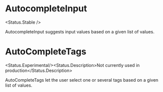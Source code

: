 
# AutocompleteInput

<Status.Stable />

AutocompleteInput suggests input values based on a given list of values.

<Story id="forms-input-autocompleteinput--base" />

<Props of={AutoCompleteInput} />

# AutoCompleteTags

<Status.Experimental/><Status.Description>Not currently used in production</Status.Description>

AutoCompleteTags let the user select one or several tags based on a given list of values.

<Story id="forms-input-autocompletetags--base" />

<Props of={AutoCompleteTags} />
